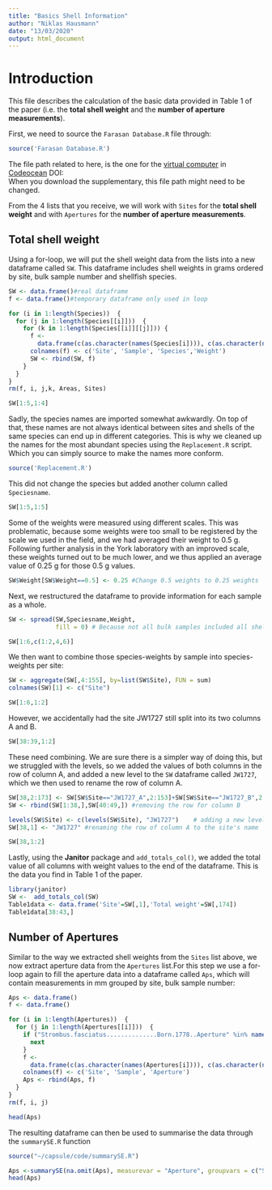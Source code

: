 ```yaml
---
title: "Basics Shell Information"
author: "Niklas Hausmann"
date: "13/03/2020"
output: html_document
---
```

# Introduction
This file describes the calculation of the basic data provided in Table 1 of the paper (i.e. the **total shell weight** and the **number of aperture measurements**).

First, we need to source the `Farasan Database.R` file through:
```r
source('Farasan Database.R')
```
The file path related to here, is the one for the [virtual computer](https://codeocean.com/capsule/0588419/tree) in [Codeocean](https://codeocean.com) DOI:  
When you download the supplementary, this file path might need to be changed.

From the 4 lists that you receive, we will work with `Sites` for the **total shell weight** and with `Apertures` for the **number of aperture measurements**.

## Total shell weight

Using a for-loop, we will put the shell weight data from the lists into a new dataframe called `SW`. This dataframe includes shell weights in grams ordered by site, bulk sample number and shellfish species.  

```r
SW <- data.frame()#real dataframe
f <- data.frame()#temporary dataframe only used in loop

for (i in 1:length(Species))  {
  for (j in 1:length(Species[[i]]))  {
    for (k in 1:length(Species[[i]][[j]])) {
      f <-
        data.frame(c(as.character(names(Species[i]))), c(as.character(names(Species[[i]][j]))), c(as.character(names(Species[[i]][[j]][k]))),as.numeric(Species[[i]][[j]][[k]]))
      colnames(f) <- c('Site', 'Sample', 'Species','Weight')
      SW <- rbind(SW, f)
    }
  }
}
rm(f, i, j,k, Areas, Sites)

```

```r
SW[1:5,1:4]
```

Sadly, the species names are imported somewhat awkwardly. On top of that, these names are not always identical between sites and shells of the same species can end up in different categories. This is why we cleaned up the names for the most abundant species using the `Replacement.R` script. Which you can simply source to make the names more conform.


```r
source('Replacement.R')

```

This did not change the species but added another column called `Speciesname`.
```r
SW[1:5,1:5]
```

Some of the weights were measured using different scales. This was problematic, because some weights were too small to be registered by the scale we used in the field, and we had averaged their weight to 0.5 g. Following further analysis in the York laboratory with an improved scale, these weights turned out to be much lower, and we thus applied an average value of 0.25 g for those 0.5 g values.

```r
SW$Weight[SW$Weight==0.5] <- 0.25 #Change 0.5 weights to 0.25 weights 

```
Next, we restructured the dataframe to provide information for each sample as a whole. 
```r
SW <- spread(SW,Speciesname,Weight,
             fill = 0) # Because not all bulk samples included all shell species available around Farasan, they show `NA` in those fields. To better work with these instances, we had to set their weight value to 0.
```

```r
SW[1:6,c(1:2,4,6)]
```

We then want to combine those species-weights by sample into species-weights per site:
```r
SW <- aggregate(SW[,4:155], by=list(SW$Site), FUN = sum)
colnames(SW)[1] <- c("Site")

```

```r
SW[1:6,1:2]
```

However, we accidentally had the site JW1727 still split into its two columns A and B. 

```r
SW[38:39,1:2]
```

These need combining. We are sure there is a simpler way of doing this, but we struggled with the levels, so we added the values of both columns in the row of column A, and added a new level to the `SW` dataframe called `JW1727`, which we then used to rename the row of column A. 

```r
SW[38,2:173] <- SW[SW$Site=="JW1727_A",2:153]+SW[SW$Site=="JW1727_B",2:153] #Sum up each columns' values for species weight
SW <- rbind(SW[1:38,],SW[40:49,]) #removing the row for column B

levels(SW$Site) <- c(levels(SW$Site), "JW1727")    # adding a new level
SW[38,1] <- "JW1727" #renaming the row of column A to the site's name

```

```r
SW[38,1:2]
```
Lastly, using the **Janitor** package and `add_totals_col()`, we added the total value of all columns with weight values to the end of the dataframe. This is the data you find in Table 1 of the paper.
```r
library(janitor)
SW <-  add_totals_col(SW)
Table1data <- data.frame('Site'=SW[,1],'Total weight'=SW[,174])
Table1data[38:43,]
```

## Number of Apertures
Similar to the way we extracted shell weights from the `Sites` list above, we now extract aperture data from the `Apertures` list.For this step we use a for-loop again to fill the aperture data into a dataframe called `Aps`, which will contain measurements in mm grouped by site, bulk sample number:
```r
Aps <- data.frame()
f <- data.frame()

for (i in 1:length(Apertures))  {
  for (j in 1:length(Apertures[[i]]))  {
    if ("Strombus.fasciatus..............Born.1778..Aperture" %in% names(Apertures[[i]][[j]]) == FALSE) {
      next
    }
    f <-
      data.frame(c(as.character(names(Apertures[i]))), c(as.character(names(Apertures[[i]][j]))), Apertures[[i]][[j]][["Strombus.fasciatus..............Born.1778..Aperture"]])
    colnames(f) <- c('Site', 'Sample', 'Aperture')
    Aps <- rbind(Aps, f)
  }
}
rm(f, i, j)

head(Aps)

```

The resulting dataframe can then be used to summarise the data through the `summarySE.R` function

```r
source("~/capsule/code/summarySE.R")

Aps <-summarySE(na.omit(Aps), measurevar = "Aperture", groupvars = c("Site"))
head(Aps)

```



